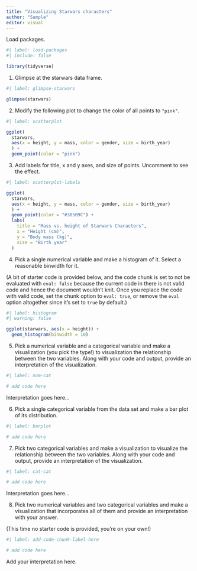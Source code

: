 ```yaml
---
title: "Visualizing Starwars characters"
author: "Sample"
editor: visual
---
```


Load packages.

```r
#| label: load-packages
#| include: false

library(tidyverse)
```

1.  Glimpse at the starwars data frame.

```r
#| label: glimpse-starwars

glimpse(starwars)
```

2.  Modify the following plot to change the color of all points to `"pink"`.

```r
#| label: scatterplot

ggplot(
  starwars, 
  aes(x = height, y = mass, color = gender, size = birth_year)
  ) +
  geom_point(color = "pink")
```

3.  Add labels for title, x and y axes, and size of points. Uncomment to see the effect.

```r
#| label: scatterplot-labels

ggplot(
  starwars, 
  aes(x = height, y = mass, color = gender, size = birth_year)
  ) +
  geom_point(color = "#30509C") +
  labs(
    title = "Mass vs. height of Starwars Characters",
    x = "Height (cm)", 
    y = "Body mass (kg)",
    size = "Birth year"
  )
```

4.  Pick a single numerical variable and make a histogram of it. Select a reasonable binwidth for it.

(A bit of starter code is provided below, and the code chunk is set to not be evaluated with `eval: false` because the current code in there is not valid code and hence the document wouldn't knit. Once you replace the code with valid code, set the chunk option to `eval: true`, or remove the `eval` option altogether since it's set to `true` by default.)

```r
#| label: histogram
#| warning: false

ggplot(starwars, aes(x = height)) +
  geom_histogram(binwidth = 10)
```

5.  Pick a numerical variable and a categorical variable and make a visualization (you pick the type!) to visualization the relationship between the two variables. Along with your code and output, provide an interpretation of the visualization.

```r
#| label: num-cat

# add code here
```

Interpretation goes here...

6.  Pick a single categorical variable from the data set and make a bar plot of its distribution.

```r
#| label: barplot

# add code here
```

7.  Pick two categorical variables and make a visualization to visualize the relationship between the two variables. Along with your code and output, provide an interpretation of the visualization.

```r
#| label: cat-cat

# add code here
```

Interpretation goes here...

8.  Pick two numerical variables and two categorical variables and make a visualization that incorporates all of them and provide an interpretation with your answer.

(This time no starter code is provided, you're on your own!)

```r
#| label: add-code-chunk-label-here

# add code here
```

Add your interpretation here.
